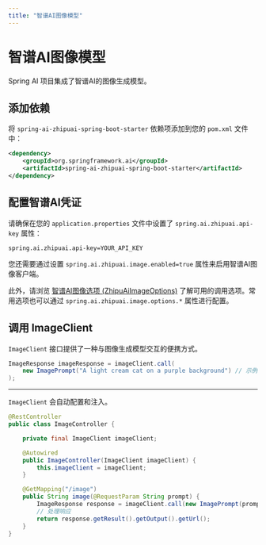 ```yaml
---
title: "智谱AI图像模型"
---
```


# 智谱AI图像模型

Spring AI 项目集成了智谱AI的图像生成模型。

## 添加依赖

将 `spring-ai-zhipuai-spring-boot-starter` 依赖项添加到您的 `pom.xml` 文件中：

```xml
<dependency>
    <groupId>org.springframework.ai</groupId>
    <artifactId>spring-ai-zhipuai-spring-boot-starter</artifactId>
</dependency>
```

## 配置智谱AI凭证

请确保在您的 `application.properties` 文件中设置了 `spring.ai.zhipuai.api-key` 属性：

```properties
spring.ai.zhipuai.api-key=YOUR_API_KEY
```

您还需要通过设置 `spring.ai.zhipuai.image.enabled=true` 属性来启用智谱AI图像客户端。

此外，请浏览 [智谱AI图像选项 (ZhipuAiImageOptions)](https://github.com/spring-projects/spring-ai/blob/main/models/spring-ai-zhipuai/src/main/java/org/springframework/ai/zhipuai/ZhipuAiImageOptions.java) 了解可用的调用选项。常用选项也可以通过 `spring.ai.zhipuai.image.options.*` 属性进行配置。

## 调用 ImageClient

`ImageClient` 接口提供了一种与图像生成模型交互的便携方式。

```java
ImageResponse imageResponse = imageClient.call(
    new ImagePrompt("A light cream cat on a purple background") // 示例提示内容通常保留英文
);
```
---

`ImageClient` 会自动配置和注入。

```java
@RestController
public class ImageController {

    private final ImageClient imageClient;

    @Autowired
    public ImageController(ImageClient imageClient) {
        this.imageClient = imageClient;
    }

    @GetMapping("/image")
    public String image(@RequestParam String prompt) {
        ImageResponse response = imageClient.call(new ImagePrompt(prompt));
        // 处理响应
        return response.getResult().getOutput().getUrl();
    }
} 